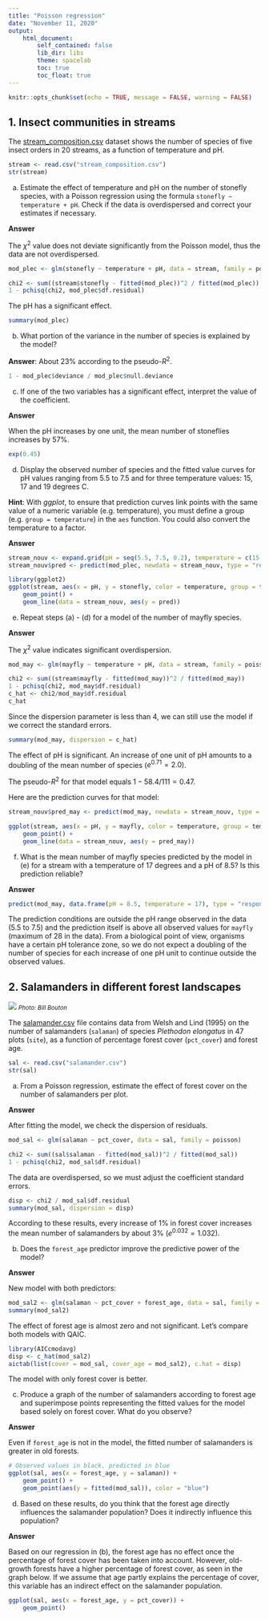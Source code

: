 ```yaml
---
title: "Poisson regression"
date: "November 11, 2020"
output: 
    html_document:
        self_contained: false
        lib_dir: libs
        theme: spacelab
        toc: true
        toc_float: true
---
```


```r
knitr::opts_chunk$set(echo = TRUE, message = FALSE, warning = FALSE)
```

## 1. Insect communities in streams

The [stream_composition.csv](stream_composition.csv) dataset shows the number of species of five insect orders in 20 streams, as a function of temperature and pH.

```r
stream <- read.csv("stream_composition.csv")
str(stream)
```

a) Estimate the effect of temperature and pH on the number of stonefly species, with a Poisson regression using the formula `stonefly ~ temperature + pH`. Check if the data is overdispersed and correct your estimates if necessary.

**Answer**

The $\chi^2$ value does not deviate significantly from the Poisson model, thus the data are not overdispersed.

```r
mod_plec <- glm(stonefly ~ temperature + pH, data = stream, family = poisson)

chi2 <- sum((stream$stonefly - fitted(mod_plec))^2 / fitted(mod_plec))
1 - pchisq(chi2, mod_plec$df.residual)
```

The pH has a significant effect.

```r
summary(mod_plec)
```


b) What portion of the variance in the number of species is explained by the model?

**Answer**: About 23% according to the pseudo-$R^2$.

```r
1 - mod_plec$deviance / mod_plec$null.deviance
```


c) If one of the two variables has a significant effect, interpret the value of the coefficient.

**Answer**

When the pH increases by one unit, the mean number of stoneflies increases by 57%.

```r
exp(0.45)
```


d) Display the observed number of species and the fitted value curves for pH values ranging from 5.5 to 7.5 and for three temperature values: 15, 17 and 19 degrees C.

**Hint**: With *ggplot*, to ensure that prediction curves link points with the same value of a numeric variable (e.g. temperature), you must define a group (e.g. `group = temperature`) in the `aes` function. You could also convert the temperature to a factor.

**Answer**

```r
stream_nouv <- expand.grid(pH = seq(5.5, 7.5, 0.2), temperature = c(15, 17, 19))
stream_nouv$pred <- predict(mod_plec, newdata = stream_nouv, type = "response")

library(ggplot2)
ggplot(stream, aes(x = pH, y = stonefly, color = temperature, group = temperature)) +
    geom_point() +
    geom_line(data = stream_nouv, aes(y = pred))
```


e) Repeat steps (a) - (d) for a model of the number of mayfly species.

**Answer**

The $\chi^2$ value indicates significant overdispersion. 

```r
mod_may <- glm(mayfly ~ temperature + pH, data = stream, family = poisson)

chi2 <- sum((stream$mayfly - fitted(mod_may))^2 / fitted(mod_may))
1 - pchisq(chi2, mod_may$df.residual)
c_hat <- chi2/mod_may$df.residual
c_hat
```

Since the dispersion parameter is less than 4, we can still use the model if we correct the standard errors.

```r
summary(mod_may, dispersion = c_hat)
```

The effect of pH is significant. An increase of one unit of pH amounts to a doubling of the mean number of species ($e^{0.71} = 2.0$).

The pseudo-$R^2$ for that model equals $1 - 58.4 / 111 = 0.47$.

Here are the prediction curves for that model:

```r
stream_nouv$pred_may <- predict(mod_may, newdata = stream_nouv, type = "response")

ggplot(stream, aes(x = pH, y = mayfly, color = temperature, group = temperature)) +
    geom_point() +
    geom_line(data = stream_nouv, aes(y = pred_may))
```


f) What is the mean number of mayfly species predicted by the model in (e) for a stream with a temperature of 17 degrees and a pH of 8.5? Is this prediction reliable?

**Answer**

```r
predict(mod_may, data.frame(pH = 8.5, temperature = 17), type = "response")
```

The prediction conditions are outside the pH range observed in the data (5.5 to 7.5) and the prediction itself is above all observed values for `mayfly` (maximum of 28 in the data). From a biological point of view, organisms have a certain pH tolerance zone, so we do not expect a doubling of the number of species for each increase of one pH unit to continue outside the observed values.


## 2. Salamanders in different forest landscapes

![](../images/Plethodon_elongatus.jpg)
<small>*Photo: Bill Bouton*</small>

The [salamander.csv](salamander.csv) file contains data from Welsh and Lind (1995) on the number of salamanders (`salaman`) of species *Plethodon elongatus* in 47 plots (`site`), as a function of percentage forest cover (`pct_cover`) and forest age.

```r
sal <- read.csv("salamander.csv")
str(sal)
```

a) From a Poisson regression, estimate the effect of forest cover on the number of salamanders per plot.

**Answer**

After fitting the model, we check the dispersion of residuals.

```r
mod_sal <- glm(salaman ~ pct_cover, data = sal, family = poisson)

chi2 <- sum((sal$salaman - fitted(mod_sal))^2 / fitted(mod_sal))
1 - pchisq(chi2, mod_sal$df.residual)
```

The data are overdispersed, so we must adjust the coefficient standard errors.

```r
disp <- chi2 / mod_sal$df.residual
summary(mod_sal, dispersion = disp)
```

According to these results, every increase of 1% in forest cover increases the mean number of salamanders by about 3% ($e^{0.032} = 1.032$).


b) Does the `forest_age` predictor improve the predictive power of the model?

**Answer**

New model with both predictors:

```r
mod_sal2 <- glm(salaman ~ pct_cover + forest_age, data = sal, family = poisson)
summary(mod_sal2)
```

The effect of forest age is almost zero and not significant. Let's compare both models with QAIC.

```r
library(AICcmodavg)
disp <- c_hat(mod_sal2)
aictab(list(cover = mod_sal, cover_age = mod_sal2), c.hat = disp)
```

The model with only forest cover is better.


c) Produce a graph of the number of salamanders according to forest age and superimpose points representing the fitted values for the model based solely on forest cover. What do you observe?

**Answer**

Even if `forest_age` is not in the model, the fitted number of salamanders is greater in old forests.

```r
# Observed values in black, predicted in blue
ggplot(sal, aes(x = forest_age, y = salaman)) +
    geom_point() +
    geom_point(aes(y = fitted(mod_sal)), color = "blue") 
```


d) Based on these results, do you think that the forest age directly influences the salamander population? Does it indirectly influence this population?

**Answer**

Based on our regression in (b), the forest age has no effect once the percentage of forest cover has been taken into account. However, old-growth forests have a higher percentage of forest cover, as seen in the graph below. If we assume that age partly explains the percentage of cover, this variable has an indirect effect on the salamander population. 

```r
ggplot(sal, aes(x = forest_age, y = pct_cover)) + 
    geom_point()
```



